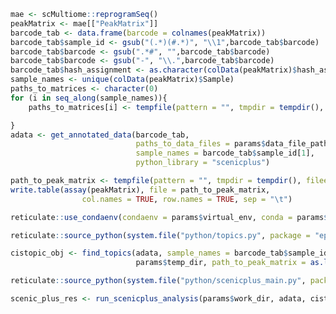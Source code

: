 ```r
mae <- scMultiome::reprogramSeq()
peakMatrix <- mae[["PeakMatrix"]]
barcode_tab <- data.frame(barcode = colnames(peakMatrix))
barcode_tab$sample_id <- gsub("(.*)(#.*)", "\\1",barcode_tab$barcode)
barcode_tab$barcode <- gsub(".*#", "",barcode_tab$barcode)
barcode_tab$barcode <- gsub("-", "\\.",barcode_tab$barcode)
barcode_tab$hash_assignment <- as.character(colData(peakMatrix)$hash_assignment)
sample_names <- unique(colData(peakMatrix)$Sample)
paths_to_matrices <- character(0)
for (i in seq_along(sample_names)){
    paths_to_matrices[i] <- tempfile(pattern = "", tmpdir = tempdir(), fileext = ".tsv")

}
adata <- get_annotated_data(barcode_tab, 
                            paths_to_data_files = params$data_file_paths,
                            sample_names = barcode_tab$sample_id[1],
                            python_library = "scenicplus")

path_to_peak_matrix <- tempfile(pattern = "", tmpdir = tempdir(), fileext = ".tsv")
write.table(assay(peakMatrix), file = path_to_peak_matrix,
                col.names = TRUE, row.names = TRUE, sep = "\t")

reticulate::use_condaenv(condaenv = params$virtual_env, conda = params$conda_exe)

reticulate::source_python(system.file("python/topics.py", package = "epiregulon.benchmark"))

cistopic_obj <- find_topics(adata, sample_names = barcode_tab$sample_id[1], params$data_file_paths, params$work_dir,
                            params$temp_dir, path_to_peak_matrix = as.list(path_to_peak_matrix), params$n_cpu, params$group_variable)

reticulate::source_python(system.file("python/scenicplus_main.py", package = "epiregulon.benchmark"))

scenic_plus_res <- run_scenicplus_analysis(params$work_dir, adata, cistopic_obj, params$n_cpu, params$group_variable)
```
